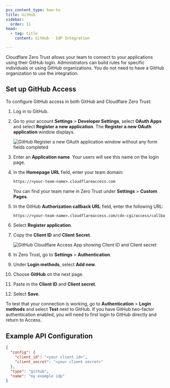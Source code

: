 ```yaml
---
pcx_content_type: how-to
title: GitHub
sidebar:
  order: 11
head:
  - tag: title
    content: GitHub - IdP Integration

---
```


Cloudflare Zero Trust allows your team to connect to your applications using their GitHub login. Administrators can build rules for specific individuals or using GitHub organizations. You do not need to have a GitHub organization to use the integration.

## Set up GitHub Access

To configure GitHub access in both GitHub and Cloudflare Zero Trust:

1. Log in to GitHub.

2. Go to your account **Settings** > **Developer Settings**, select **OAuth Apps** and select **Register a new application**. The **Register a new OAuth application** window displays.

   ![GitHub Register a new OAuth application window without any form fields completed](~/assets/images/cloudflare-one/identity/github/github2.png)

3. Enter an **Application name**. Your users will see this name on the login page.

4. In the **Homepage URL** field, enter your team domain:

   ```txt
   https://<your-team-name>.cloudflareaccess.com
   ```

   You can find your team name in Zero Trust under **Settings** > **Custom Pages**.

5. In the GitHub **Authorization callback URL** field, enter the following URL:
   ```txt
   https://<your-team-name>.cloudflareaccess.com/cdn-cgi/access/callback
   ```

6. Select **Register application**.

7. Copy the **Client ID** and **Client Secret**.

   ![GitHub Cloudflare Access App showing Client ID and Client secret](~/assets/images/cloudflare-one/identity/github/github4.png)

8. In Zero Trust, go to **Settings** > **Authentication**.

9. Under **Login methods**, select **Add new**.

10. Choose **GitHub** on the next page.

11. Paste in the **Client ID** and **Client secret**.

12. Select **Save**.

To test that your connection is working, go to **Authentication** > **Login methods** and select **Test** next to GitHub.
If you have GitHub two-factor authentication enabled, you will need to first login to GitHub directly and return to Access.

## Example API Configuration

```json
{
  "config": {
    "client_id": "<your client id>",
    "client_secret": "<your client secret>"
  },
  "type": "github",
  "name": "my example idp"
}
```
